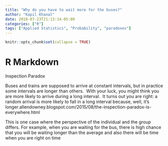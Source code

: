```yaml
---
title: "Why do you have to wait more for the buses?"
author: "Kapil Khanal"
date: 2018-07-23T21:13:14-05:00
categories: ["R"]
tags: ["Applied Statistics", "Probability", "paradoxes"]
---
```


```r
knitr::opts_chunk$set(collapse = TRUE)
```

# R Markdown

Inspection Paradox

Buses and trains are supposed to arrive at constant intervals, but in practice some intervals are longer than others.  With your luck, you might think you are more likely to arrive during a long interval.  It turns out you are right: a random arrival is more likely to fall in a long interval because, well, it’s longer.allendowney.blogspot.com/2015/08/the-inspection-paradox-is-everywhere.html

This is one case where the perspective of the individual and the group differs. For example, when you are waiting for the bus, there is high chance that you will be waiting longer than the average and also there will be time when you are right on time  


